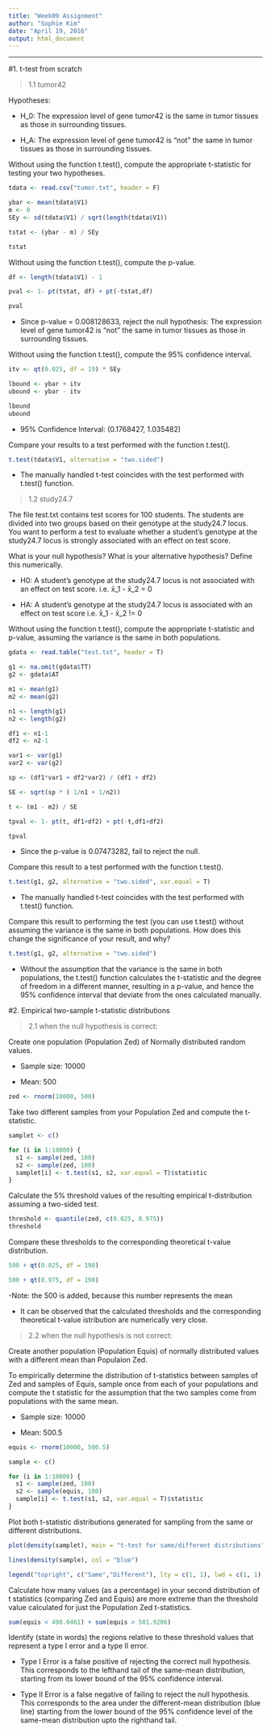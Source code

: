 ```yaml
---
title: "Week09 Assignment"
author: "Sophie Kim"
date: "April 19, 2016"
output: html_document
---
```

-----------------------------------------------------------------------------------------------------------------------

#1. t-test from scratch

> 1.1 tumor42

Hypotheses:

- H_0: The expression level of gene tumor42 is the same in tumor tissues as those in surrounding tissues.

- H_A: The expression level of gene tumor42 is "not" the same in tumor tissues as those in surrounding tissues.


Without using the function t.test(), compute the appropriate t-statistic for testing your two hypotheses. 

```r

tdata <- read.csv("tumor.txt", header = F)

ybar <- mean(tdata$V1)
m <- 0
SEy <- sd(tdata$V1) / sqrt(length(tdata$V1))

tstat <- (ybar - m) / SEy

tstat

```

Without using the function t.test(), compute the p-value.

```r

df <- length(tdata$V1) - 1

pval <- 1- pt(tstat, df) + pt(-tstat,df)

pval

```
- Since p-value = 0.008128633, reject the null hypothesis: The expression level of gene tumor42 is "not" the same in tumor tissues as those in surrounding tissues.

Without using the function t.test(), compute the 95% confidence interval. 

```r

itv <- qt(0.025, df = 19) * SEy

lbound <- ybar + itv
ubound <- ybar - itv

lbound
ubound

```
- 95% Confidence Interval: (0.1768427, 1.035482)


Compare your results to a test performed with the function t.test().

```r

t.test(tdata$V1, alternative = "two.sided")

```
- The manually handled t-test coincides with the test performed with t.test() function.


> 1.2 study24.7

The file test.txt contains test scores for 100 students. The students are divided into two groups based on their genotype at the study24.7 locus. You want to perform a test to evaluate whether a student’s genotype at the study24.7 locus is strongly associated with an effect on test score.

What is your null hypothesis? What is your alternative hypothesis? Define this numerically.

- H0: A student's genotype at the study24.7 locus is not associated with an effect on test score.   i.e. x̄_1 - x̄_2 = 0

- HA: A student's genotype at the study24.7 locus is associated with an effect on test score    i.e. x̄_1 - x̄_2 != 0


Without using the function t.test(), compute the appropriate t-statistic and p-value, assuming the variance is the same in both populations. 

```r

gdata <- read.table("test.txt", header = T)

g1 <- na.omit(gdata$TT)
g2 <- gdata$AT

m1 <- mean(g1)
m2 <- mean(g2)

n1 <- length(g1)
n2 <- length(g2)

df1 <- n1-1
df2 <- n2-1

var1 <- var(g1)
var2 <- var(g2)

sp <- (df1*var1 + df2*var2) / (df1 + df2)

SE <- sqrt(sp * ( 1/n1 + 1/n2))

t <- (m1 - m2) / SE

tpval <- 1- pt(t, df1+df2) + pt(-t,df1+df2)

tpval

```
- Since the p-value is 0.07473282, fail to reject the null.


Compare this result to a test performed with the function t.test(). 

```r

t.test(g1, g2, alternative = "two.sided", var.equal = T)

```
- The manually handled t-test coincides with the test performed with t.test() function.


Compare this result to performing the test (you can use t.test() without assuming the variance is the same in both populations. How does this change the significance of your result, and why?

```r

t.test(g1, g2, alternative = "two.sided")

```
- Without the assumption that the variance is the same in both populations, the t.test() function calculates the t-statistic and the degree of freedom in a different manner, resulting in a p-value, and hence the 95% confidence interval that deviate from the ones calculated manually.



#2. Empirical two-sample t-statistic distributions

> 2.1 when the null hypothesis is correct:

Create one population (Population Zed) of Normally distributed random values.

- Sample size: 10000

- Mean: 500

```r

zed <- rnorm(10000, 500)

```

Take two different samples from your Population Zed and compute the t-statistic. 

```r

samplet <- c()

for (i in 1:10000) {
  s1 <- sample(zed, 100)
  s2 <- sample(zed, 100)
  samplet[i] <- t.test(s1, s2, var.equal = T)$statistic
}

```

Calculate the 5% threshold values of the resulting empirical t-distribution assuming a two-sided test.

```r

threshold <- quantile(zed, c(0.025, 0.975))
threshold

```

Compare these thresholds to the corresponding theoretical t-value distribution.

```r

500 + qt(0.025, df = 198)

500 + qt(0.975, df = 198)

```
-Note: the 500 is added, because this number represents the mean

- It can be observed that the calculated thresholds and the corresponding theoretical t-value istribution are numerically very close.

> 2.2 when the null hypothesis is not correct:

Create another population (Population Equis) of normally distributed values with a different mean than Populaion Zed. 

To empirically determine the distribution of t-statistics between samples of Zed and samples of Equis, sample once from each of your populations and compute the t statistic for the assumption that the two samples come from populations with the same mean. 

- Sample size: 10000

- Mean: 500.5

```r

equis <- rnorm(10000, 500.5)

sample <- c()

for (i in 1:10000) {
  s1 <- sample(zed, 100)
  s2 <- sample(equis, 100)
  sample[i] <- t.test(s1, s2, var.equal = T)$statistic
}

```

Plot both t-statistic distributions generated for sampling from the same or different distributions. 

```r

plot(density(samplet), main = "t-test for same/different distributions", xlab = "t-score", col = "red")

lines(density(sample), col = "blue")

legend("topright", c("Same","Different"), lty = c(1, 1), lwd = c(1, 1), col=c("red", "blue"))

```

Calculate how many values (as a percentage) in your second distribution of t statistics (comparing Zed and Equis) are more extreme than the threshold value calculated for just the Population Zed t-statistics. 

```r

sum(equis < 498.0461) + sum(equis > 501.9286)

```

Identify (state in words) the regions relative to these threshold values that represent a type I error and a type II error.

- Type I Error is a false positive of rejecting the correct null hypothesis. This corresponds to the lefthand tail of the same-mean distribution, starting from its lower bound of the 95% confidence interval.

- Type II Error is a false negative of failing to reject the null hypothesis. This corresponds to the area under the different-mean distribution (blue line) starting from the lower bound of the 95% confidence level of the same-mean distribution upto the righthand tail.
